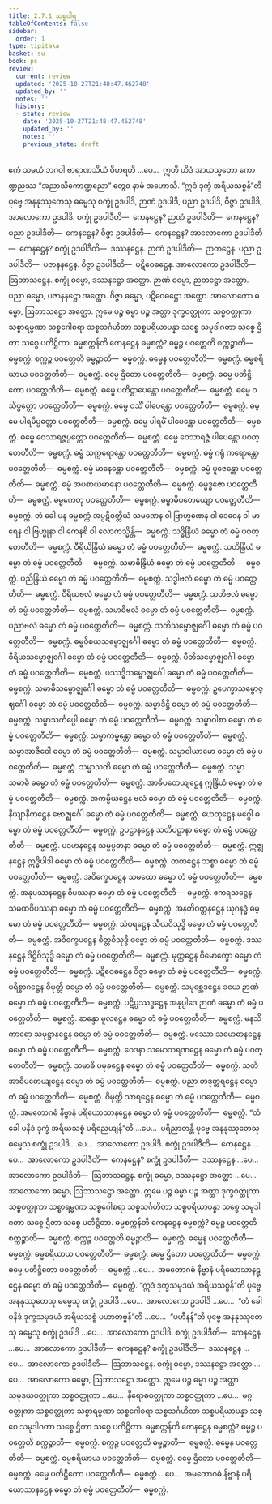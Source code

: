 ```yaml
---
title: 2.7.1 သစ္စဝါရ
tableOfContents: false
sidebar:
  order: 1
type: tipitaka
basket: su
book: ps
review:
  current: review
  updated: '2025-10-27T21:48:47.462748'
  updated_by: ''
  notes: ''
  history:
  - state: review
    date: '2025-10-27T21:48:47.462748'
    updated_by: ''
    notes: ''
    previous_state: draft
---
```



<ReviewStatus review={frontmatter.review} showDetails={true} />

<HypothesisAnnotation frontmatter={frontmatter} />

<DynamicBreadcrumb />

<Division number="39" book="ps" e="ch" v="26" p="43">

<Paragraph number="1623" book="ps">
ဧကံ သမယံ ဘဂဝါ ဗာရာဏသိယံ ဝိဟရတိ …ပေ…  ဣတိ ဟိဒံ အာယသ္မတော ကောဏ္ဍညဿ “အညာသိကောဏ္ဍညော” တွေဝ နာမံ အဟောသိ.
</Paragraph>

<Paragraph number="1624" book="ps">
“ဣဒံ ဒုက္ခံ အရိယသစ္စန်”တိ ပုဗ္ဗေ အနနုဿုတေသု ဓမ္မေသု စက္ခုံ ဥဒပါဒိ, ဉာဏံ ဥဒပါဒိ, ပညာ ဥဒပါဒိ, ဝိဇ္ဇာ ဥဒပါဒိ, အာလောကော ဥဒပါဒိ.
</Paragraph>

<Paragraph number="1625" book="ps">
စက္ခုံ ဥဒပါဒီတိ—  ကေနဋ္ဌေန? ဉာဏံ ဥဒပါဒီတိ—  ကေနဋ္ဌေန? ပညာ ဥဒပါဒီတိ—  ကေနဋ္ဌေန? ဝိဇ္ဇာ ဥဒပါဒီတိ—  ကေနဋ္ဌေန? အာလောကော ဥဒပါဒီတိ—  ကေနဋ္ဌေန? <Emphasis>စက္ခုံ ဥဒပါဒီ</Emphasis>တိ—  ဒဿနဋ္ဌေန. <Emphasis>ဉာဏံ ဥဒပါဒီ</Emphasis>တိ—  ဉာတဋ္ဌေန. <Emphasis>ပညာ ဥဒပါဒီ</Emphasis>တိ—  ပဇာနနဋ္ဌေန. <Emphasis>ဝိဇ္ဇာ ဥဒပါဒီ</Emphasis>တိ—  ပဋိဝေဓဋ္ဌေန. <Emphasis>အာလောကော ဥဒပါဒီ</Emphasis>တိ—  ဩဘာသဋ္ဌေန.
</Paragraph>

<Paragraph number="1626" book="ps">
စက္ခုံ ဓမ္မော, ဒဿနဋ္ဌော အတ္ထော. ဉာဏံ ဓမ္မော, ဉာတဋ္ဌော အတ္ထော. ပညာ ဓမ္မော, ပဇာနနဋ္ဌော အတ္ထော. ဝိဇ္ဇာ ဓမ္မော, ပဋိဝေဓဋ္ဌော အတ္ထော. အာလောကော ဓမ္မော, ဩဘာသဋ္ဌော အတ္ထော. ဣမေ ပဉ္စ ဓမ္မာ ပဉ္စ အတ္ထာ ဒုက္ခဝတ္ထုကာ သစ္စဝတ္ထုကာ သစ္စာရမ္မဏာ သစ္စဂေါစရာ သစ္စသင်္ဂဟိတာ သစ္စပရိယာပန္နာ သစ္စေ သမုဒါဂတာ သစ္စေ ဌိတာ သစ္စေ ပတိဋ္ဌိတာ.
</Paragraph>

</Division>
<Division number="40" book="ps" e="ch" v="26" p="43">

<Paragraph number="1627" book="ps">
<Emphasis>ဓမ္မစက္ကန်</Emphasis>တိ ကေနဋ္ဌေန ဓမ္မစက္ကံ? ဓမ္မဉ္စ ပဝတ္တေတိ စက္ကဉ္စာတိ—  ဓမ္မစက္ကံ. စက္ကဉ္စ ပဝတ္တေတိ ဓမ္မဉ္စာတိ—  ဓမ္မစက္ကံ. ဓမ္မေန ပဝတ္တေတီတိ—  ဓမ္မစက္ကံ. ဓမ္မစရိယာယ ပဝတ္တေတီတိ—  ဓမ္မစက္ကံ. ဓမ္မေ ဌိတော ပဝတ္တေတီတိ—  ဓမ္မစက္ကံ. ဓမ္မေ ပတိဋ္ဌိတော ပဝတ္တေတီတိ—  ဓမ္မစက္ကံ. ဓမ္မေ ပတိဋ္ဌာပေန္တော ပဝတ္တေတီတိ—  ဓမ္မစက္ကံ. ဓမ္မေ ဝသိပ္ပတ္တော ပဝတ္တေတီတိ—  ဓမ္မစက္ကံ. ဓမ္မေ ဝသိံ ပါပေန္တော ပဝတ္တေတီတိ—  ဓမ္မစက္ကံ. ဓမ္မေ ပါရမိပ္ပတ္တော ပဝတ္တေတီတိ—  ဓမ္မစက္ကံ. ဓမ္မေ ပါရမိံ ပါပေန္တော ပဝတ္တေတီတိ—  ဓမ္မစက္ကံ. ဓမ္မေ ဝေသာရဇ္ဇပ္ပတ္တော ပဝတ္တေတီတိ—  ဓမ္မစက္ကံ. ဓမ္မေ ဝေသာရဇ္ဇံ ပါပေန္တော ပဝတ္တေတီတိ—  ဓမ္မစက္ကံ. ဓမ္မံ သက္ကရောန္တော ပဝတ္တေတီတိ—  ဓမ္မစက္ကံ. ဓမ္မံ ဂရုံ ကရောန္တော ပဝတ္တေတီတိ—  ဓမ္မစက္ကံ. ဓမ္မံ မာနေန္တော ပဝတ္တေတီတိ—  ဓမ္မစက္ကံ. ဓမ္မံ ပူဇေန္တော ပဝတ္တေတီတိ—  ဓမ္မစက္ကံ. ဓမ္မံ အပစာယမာနော ပဝတ္တေတီတိ—  ဓမ္မစက္ကံ. ဓမ္မဒ္ဓဇော ပဝတ္တေတီတိ—  ဓမ္မစက္ကံ. ဓမ္မကေတု ပဝတ္တေတီတိ—  ဓမ္မစက္ကံ. ဓမ္မာဓိပတေယျော ပဝတ္တေတီတိ—  ဓမ္မစက္ကံ. တံ ခေါ ပန ဓမ္မစက္ကံ အပ္ပဋိဝတ္တိယံ သမဏေန ဝါ ဗြာဟ္မဏေန ဝါ ဒေဝေန ဝါ မာရေန ဝါ ဗြဟ္မုနာ ဝါ ကေနစိ ဝါ လောကသ္မိန္တိ—  ဓမ္မစက္ကံ.
</Paragraph>

<Paragraph number="1628" book="ps">
သဒ္ဓိန္ဒြိယံ ဓမ္မော တံ ဓမ္မံ ပဝတ္တေတီတိ—  ဓမ္မစက္ကံ. ဝီရိယိန္ဒြိယံ ဓမ္မော တံ ဓမ္မံ ပဝတ္တေတီတိ—  ဓမ္မစက္ကံ. သတိန္ဒြိယံ ဓမ္မော တံ ဓမ္မံ ပဝတ္တေတီတိ—  ဓမ္မစက္ကံ. သမာဓိန္ဒြိယံ ဓမ္မော တံ ဓမ္မံ ပဝတ္တေတီတိ—  ဓမ္မစက္ကံ. ပညိန္ဒြိယံ ဓမ္မော တံ ဓမ္မံ ပဝတ္တေတီတိ—  ဓမ္မစက္ကံ. သဒ္ဓါဗလံ ဓမ္မော တံ ဓမ္မံ ပဝတ္တေတီတိ—  ဓမ္မစက္ကံ. ဝီရိယဗလံ ဓမ္မော တံ ဓမ္မံ ပဝတ္တေတီတိ—  ဓမ္မစက္ကံ. သတိဗလံ ဓမ္မော တံ ဓမ္မံ ပဝတ္တေတီတိ—  ဓမ္မစက္ကံ. သမာဓိဗလံ ဓမ္မော တံ ဓမ္မံ ပဝတ္တေတီတိ—  ဓမ္မစက္ကံ. ပညာဗလံ ဓမ္မော တံ ဓမ္မံ ပဝတ္တေတီတိ—  ဓမ္မစက္ကံ. သတိသမ္ဗောဇ္ဈင်္ဂေါ ဓမ္မော တံ ဓမ္မံ ပဝတ္တေတီတိ—  ဓမ္မစက္ကံ. ဓမ္မဝိစယသမ္ဗောဇ္ဈင်္ဂေါ ဓမ္မော တံ ဓမ္မံ ပဝတ္တေတီတိ—  ဓမ္မစက္ကံ. ဝီရိယသမ္ဗောဇ္ဈင်္ဂေါ ဓမ္မော တံ ဓမ္မံ ပဝတ္တေတီတိ—  ဓမ္မစက္ကံ. ပီတိသမ္ဗောဇ္ဈင်္ဂေါ ဓမ္မော တံ ဓမ္မံ ပဝတ္တေတီတိ—  ဓမ္မစက္ကံ. ပဿဒ္ဓိသမ္ဗောဇ္ဈင်္ဂေါ ဓမ္မော တံ ဓမ္မံ ပဝတ္တေတီတိ—  ဓမ္မစက္ကံ. သမာဓိသမ္ဗောဇ္ဈင်္ဂေါ ဓမ္မော တံ ဓမ္မံ ပဝတ္တေတီတိ—  ဓမ္မစက္ကံ. ဥပေက္ခာသမ္ဗောဇ္ဈင်္ဂေါ ဓမ္မော တံ ဓမ္မံ ပဝတ္တေတီတိ—  ဓမ္မစက္ကံ. သမ္မာဒိဋ္ဌိ ဓမ္မော တံ ဓမ္မံ ပဝတ္တေတီတိ—  ဓမ္မစက္ကံ. သမ္မာသင်္ကပ္ပေါ ဓမ္မော တံ ဓမ္မံ ပဝတ္တေတီတိ—  ဓမ္မစက္ကံ. သမ္မာဝါစာ ဓမ္မော တံ ဓမ္မံ ပဝတ္တေတီတိ—  ဓမ္မစက္ကံ. သမ္မာကမ္မန္တော ဓမ္မော တံ ဓမ္မံ ပဝတ္တေတီတိ—  ဓမ္မစက္ကံ. သမ္မာအာဇီဝေါ ဓမ္မော တံ ဓမ္မံ ပဝတ္တေတီတိ—  ဓမ္မစက္ကံ. သမ္မာဝါယာမော ဓမ္မော တံ ဓမ္မံ ပဝတ္တေတီတိ—  ဓမ္မစက္ကံ. သမ္မာသတိ ဓမ္မော တံ ဓမ္မံ ပဝတ္တေတီတိ—  ဓမ္မစက္ကံ. သမ္မာသမာဓိ ဓမ္မော တံ ဓမ္မံ ပဝတ္တေတီတိ—  ဓမ္မစက္ကံ.
</Paragraph>

<Paragraph number="1629" book="ps">
အာဓိပတေယျဋ္ဌေန ဣန္ဒြိယံ ဓမ္မော တံ ဓမ္မံ ပဝတ္တေတီတိ—  ဓမ္မစက္ကံ. အကမ္ပိယဋ္ဌေန ဗလံ ဓမ္မော တံ ဓမ္မံ ပဝတ္တေတီတိ—  ဓမ္မစက္ကံ. နိယျာနိကဋ္ဌေန ဗောဇ္ဈင်္ဂေါ ဓမ္မော တံ ဓမ္မံ ပဝတ္တေတီတိ—  ဓမ္မစက္ကံ. ဟေတုဋ္ဌေန မဂ္ဂေါ ဓမ္မော တံ ဓမ္မံ ပဝတ္တေတီတိ—  ဓမ္မစက္ကံ. ဥပဋ္ဌာနဋ္ဌေန သတိပဋ္ဌာနာ ဓမ္မော တံ ဓမ္မံ ပဝတ္တေတီတိ—  ဓမ္မစက္ကံ. ပဒဟနဋ္ဌေန သမ္မပ္ပဓာနာ ဓမ္မော တံ ဓမ္မံ ပဝတ္တေတီတိ—  ဓမ္မစက္ကံ. ဣဇ္ဈနဋ္ဌေန ဣဒ္ဓိပါဒါ ဓမ္မော တံ ဓမ္မံ ပဝတ္တေတီတိ—  ဓမ္မစက္ကံ. တထဋ္ဌေန သစ္စာ ဓမ္မော တံ ဓမ္မံ ပဝတ္တေတီတိ—  ဓမ္မစက္ကံ. အဝိက္ခေပဋ္ဌေန သမထော ဓမ္မော တံ ဓမ္မံ ပဝတ္တေတီတိ—  ဓမ္မစက္ကံ. အနုပဿနဋ္ဌေန ဝိပဿနာ ဓမ္မော တံ ဓမ္မံ ပဝတ္တေတီတိ—  ဓမ္မစက္ကံ. ဧကရသဋ္ဌေန သမထဝိပဿနာ ဓမ္မော တံ ဓမ္မံ ပဝတ္တေတီတိ—  ဓမ္မစက္ကံ. အနတိဝတ္တနဋ္ဌေန ယုဂနဒ္ဓံ ဓမ္မော တံ ဓမ္မံ ပဝတ္တေတီတိ—  ဓမ္မစက္ကံ. သံဝရဋ္ဌေန သီလဝိသုဒ္ဓိ ဓမ္မော တံ ဓမ္မံ ပဝတ္တေတီတိ—  ဓမ္မစက္ကံ. အဝိက္ခေပဋ္ဌေန စိတ္တဝိသုဒ္ဓိ ဓမ္မော တံ ဓမ္မံ ပဝတ္တေတီတိ—  ဓမ္မစက္ကံ. ဒဿနဋ္ဌေန ဒိဋ္ဌိဝိသုဒ္ဓိ ဓမ္မော တံ ဓမ္မံ ပဝတ္တေတီတိ—  ဓမ္မစက္ကံ. မုတ္တဋ္ဌေန ဝိမောက္ခော ဓမ္မော တံ ဓမ္မံ ပဝတ္တေတီတိ—  ဓမ္မစက္ကံ. ပဋိဝေဓဋ္ဌေန ဝိဇ္ဇာ ဓမ္မော တံ ဓမ္မံ ပဝတ္တေတီတိ—  ဓမ္မစက္ကံ. ပရိစ္စာဂဋ္ဌေန ဝိမုတ္တိ ဓမ္မော တံ ဓမ္မံ ပဝတ္တေတီတိ—  ဓမ္မစက္ကံ. သမုစ္ဆေဒဋ္ဌေန ခယေ ဉာဏံ ဓမ္မော တံ ဓမ္မံ ပဝတ္တေတီတိ—  ဓမ္မစက္ကံ. ပဋိပ္ပဿဒ္ဓဋ္ဌေန အနုပ္ပါဒေ ဉာဏံ ဓမ္မော တံ ဓမ္မံ ပဝတ္တေတီတိ—  ဓမ္မစက္ကံ. ဆန္ဒော မူလဋ္ဌေန ဓမ္မော တံ ဓမ္မံ ပဝတ္တေတီတိ—  ဓမ္မစက္ကံ. မနသိကာရော သမုဋ္ဌာနဋ္ဌေန ဓမ္မော တံ ဓမ္မံ ပဝတ္တေတီတိ—  ဓမ္မစက္ကံ. ဖဿော သမောဓာနဋ္ဌေန ဓမ္မော တံ ဓမ္မံ ပဝတ္တေတီတိ—  ဓမ္မစက္ကံ. ဝေဒနာ သမောသရဏဋ္ဌေန ဓမ္မော တံ ဓမ္မံ ပဝတ္တေတီတိ—  ဓမ္မစက္ကံ. သမာဓိ ပမုခဋ္ဌေန ဓမ္မော တံ ဓမ္မံ ပဝတ္တေတီတိ—  ဓမ္မစက္ကံ. သတိ အာဓိပတေယျဋ္ဌေန ဓမ္မော တံ ဓမ္မံ ပဝတ္တေတီတိ—  ဓမ္မစက္ကံ. ပညာ တဒုတ္တရဋ္ဌေန ဓမ္မော တံ ဓမ္မံ ပဝတ္တေတီတိ—  ဓမ္မစက္ကံ. ဝိမုတ္တိ သာရဋ္ဌေန ဓမ္မော တံ ဓမ္မံ ပဝတ္တေတီတိ—  ဓမ္မစက္ကံ. အမတောဂဓံ နိဗ္ဗာနံ ပရိယောသာနဋ္ဌေန ဓမ္မော တံ ဓမ္မံ ပဝတ္တေတီတိ—  ဓမ္မစက္ကံ.
</Paragraph>

<Paragraph number="1630" book="ps">
“တံ ခေါ ပနိဒံ ဒုက္ခံ အရိယသစ္စံ ပရိညေယျန်”တိ …ပေ…  ပရိညာတန္တိ ပုဗ္ဗေ အနနုဿုတေသု ဓမ္မေသု စက္ခုံ ဥဒပါဒိ …ပေ…  အာလောကော ဥဒပါဒိ.
</Paragraph>

<Paragraph number="1631" book="ps">
စက္ခုံ ဥဒပါဒီတိ—  ကေနဋ္ဌေန …ပေ…  အာလောကော ဥဒပါဒီတိ—  ကေနဋ္ဌေန? <Emphasis>စက္ခုံ ဥဒပါဒီ</Emphasis>တိ—  ဒဿနဋ္ဌေန …ပေ…  <Emphasis>အာလောကော ဥဒပါဒီ</Emphasis>တိ—  ဩဘာသဋ္ဌေန. စက္ခုံ ဓမ္မော, ဒဿနဋ္ဌော အတ္ထော …ပေ…  အာလောကော ဓမ္မော, ဩဘာသဋ္ဌော အတ္ထော. ဣမေ ပဉ္စ ဓမ္မာ ပဉ္စ အတ္ထာ ဒုက္ခဝတ္ထုကာ သစ္စဝတ္ထုကာ သစ္စာရမ္မဏာ သစ္စဂေါစရာ သစ္စသင်္ဂဟိတာ သစ္စပရိယာပန္နာ သစ္စေ သမုဒါဂတာ သစ္စေ ဌိတာ သစ္စေ ပတိဋ္ဌိတာ.
</Paragraph>

<Paragraph number="1632" book="ps">
<Emphasis>ဓမ္မစက္ကန်</Emphasis>တိ ကေနဋ္ဌေန ဓမ္မစက္ကံ? ဓမ္မဉ္စ ပဝတ္တေတိ စက္ကဉ္စာတိ—  ဓမ္မစက္ကံ. စက္ကဉ္စ ပဝတ္တေတိ ဓမ္မဉ္စာတိ—  ဓမ္မစက္ကံ. ဓမ္မေန ပဝတ္တေတီတိ—  ဓမ္မစက္ကံ. ဓမ္မစရိယာယ ပဝတ္တေတီတိ—  ဓမ္မစက္ကံ. ဓမ္မေ ဌိတော ပဝတ္တေတီတိ—  ဓမ္မစက္ကံ. ဓမ္မေ ပတိဋ္ဌိတော ပဝတ္တေတီတိ—  ဓမ္မစက္ကံ …ပေ…  အမတောဂဓံ နိဗ္ဗာနံ ပရိယောသာနဋ္ဌေန ဓမ္မော တံ ဓမ္မံ ပဝတ္တေတီတိ—  ဓမ္မစက္ကံ.
</Paragraph>

<Paragraph number="1633" book="ps">
“ဣဒံ ဒုက္ခသမုဒယံ အရိယသစ္စန်”တိ ပုဗ္ဗေ အနနုဿုတေသု ဓမ္မေသု စက္ခုံ ဥဒပါဒိ …ပေ…  အာလောကော ဥဒပါဒိ …ပေ…  “တံ ခေါ ပနိဒံ ဒုက္ခသမုဒယံ အရိယသစ္စံ ပဟာတဗ္ဗန်”တိ …ပေ…  “ပဟီနန်”တိ ပုဗ္ဗေ အနနုဿုတေသု ဓမ္မေသု စက္ခုံ ဥဒပါဒိ …ပေ…  အာလောကော ဥဒပါဒိ.
</Paragraph>

<Paragraph number="1634" book="ps">
စက္ခုံ ဥဒပါဒီတိ—  ကေနဋ္ဌေန …ပေ…  အာလောကော ဥဒပါဒီတိ—  ကေနဋ္ဌေန? <Emphasis>စက္ခုံ ဥဒပါဒီ</Emphasis>တိ—  ဒဿနဋ္ဌေန …ပေ…  <Emphasis>အာလောကော ဥဒပါဒီ</Emphasis>တိ—  ဩဘာသဋ္ဌေန.
</Paragraph>

<Paragraph number="1635" book="ps">
စက္ခုံ ဓမ္မော, ဒဿနဋ္ဌော အတ္ထော …ပေ…  အာလောကော ဓမ္မော, ဩဘာသဋ္ဌော အတ္ထော. ဣမေ ပဉ္စ ဓမ္မာ ပဉ္စ အတ္ထာ သမုဒယဝတ္ထုကာ သစ္စဝတ္ထုကာ …ပေ…  နိရောဓဝတ္ထုကာ သစ္စဝတ္ထုကာ …ပေ…  မဂ္ဂဝတ္ထုကာ သစ္စဝတ္ထုကာ သစ္စာရမ္မဏာ သစ္စဂေါစရာ သစ္စသင်္ဂဟိတာ သစ္စပရိယာပန္နာ သစ္စေ သမုဒါဂတာ သစ္စေ ဌိတာ သစ္စေ ပတိဋ္ဌိတာ.
</Paragraph>

<Paragraph number="1636" book="ps">
<Emphasis>ဓမ္မစက္ကန်</Emphasis>တိ ကေနဋ္ဌေန ဓမ္မစက္ကံ? ဓမ္မဉ္စ ပဝတ္တေတိ စက္ကဉ္စာတိ—  ဓမ္မစက္ကံ. စက္ကဉ္စ ပဝတ္တေတိ ဓမ္မဉ္စာတိ—  ဓမ္မစက္ကံ. ဓမ္မေန ပဝတ္တေတီတိ—  ဓမ္မစက္ကံ. ဓမ္မစရိယာယ ပဝတ္တေတီတိ—  ဓမ္မစက္ကံ. ဓမ္မေ ဌိတော ပဝတ္တေတီတိ—  ဓမ္မစက္ကံ. ဓမ္မေ ပတိဋ္ဌိတော ပဝတ္တေတီတိ—  ဓမ္မစက္ကံ …ပေ…  အမတောဂဓံ နိဗ္ဗာနံ ပရိယောသာနဋ္ဌေန ဓမ္မော တံ ဓမ္မံ ပဝတ္တေတီတိ—  ဓမ္မစက္ကံ.
</Paragraph>
</Division>